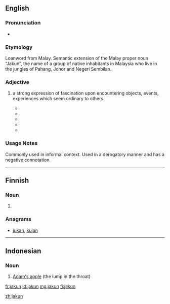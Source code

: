 ==English==

===Pronunciation===
* {{IPA|/dʒʌkun/|lang=en}}

===Etymology===
Loanword from Malay. Semantic extension of the Malay proper noun “Jakun”, the name of a group of native inhabitants in Malaysia who live in the jungles of Pahang, Johor and Negeri Sembilan.

===Adjective===
{{en-adjective}}

# {{lb|en|informal|derogatory}} a strong expression of fascination upon encountering objects, events, experiences which seem ordinary to others.
#* {{quote-book|year=2009|date=February 9|title=The Jakun Tourist A Jakun Tourist’s Worst Nightmare…|
|passage=A jakun tourist’s worst nightmare…is an idiot who simply cannot see that people want to take photographs & simply stands right in front of the object jakun tourists want to photograph, & lingers around it.}}
#* {{quote-book|year=2013|date=May 17|author=Joel Wong|title=ONE Asia MMA Summit 2013: The Recap|
|passage=Yes, it was one of the many jakun moments I had while in Singapore.}}
#* {{quote-book|year=2015|date=December 26|author=The Halal Food Blog|title= Jinjja Chicken
|passage=And it’s popular foods in Korean culture that apparently so many of our readers are familiar with it all! But of course, we all jakun lah LOL.}}
#* {{quote-book|year=2015|date=June 26|author=shaolintiger|title= Frog Porridge, Chicken Rice & the Journey Home
|passage=Sorry so jakun, need to post a picture of my Uber because it looks like a Bentley.}}
#* {{quote-book|year=2016|date=March 18|author=fatinabilaah||title= [Twitter feed]|passage=I was so jakun with the pen thingy and this happened hehe I feel like a kid.}}

===Usage Notes===
Commonly used in informal context. Used in a derogatory manner and has a negative connotation. 

----

==Finnish==

===Noun===
{{head|fi|noun form}}

# {{fi-form of|jakku|case=genitive|pl=singular}}

===Anagrams===
* [[jukan#Finnish|jukan]], [[kujan#Finnish|kujan]]

----

==Indonesian==

===Noun===
{{id-noun}}

# [[Adam's apple]] (the lump in the throat)

{{tbot entry|Indonesian|Adam's apple|2009|January|id}}

[[fr:jakun]]
[[id:jakun]]
[[mg:jakun]]
[[fi:jakun]]


[[zh:jakun]]